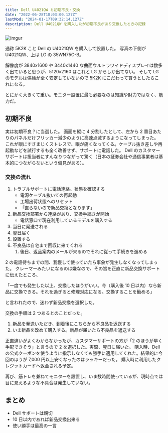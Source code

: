 ```yaml
---
title: Dell U4021QW と初期不良・交換
date: "2022-06-28T18:03:00.127Z"
lastMod: "2024-01-17T09:32:14.127Z"
description: Dell U4021QW を購入したが初期不良があり交換したときの記録
---
```


![Imgur](https://i.imgur.com/2wQtA3Zl.jpg)

通称 5K2K こと Dell の U4021QW を購入して設置した。
写真の下側が U4021QW、上は LG の 35WN75C-B。

解像度が 3840x1600 や 3440x1440 な曲面ウルトラワイドディスプレイは数多く出ていると思うが、5120x2160 はこれと LG からしか出てない。
そして LG のモデルは供給が全く安定していないので 5K2K にこだわって買うとしたらこれになる。

とにかく大きくて重い。モニター設置に最も必要なのは知識や財力ではなく、筋力だ。

## 初期不良

実は初期不良？に当選した。 画面を縦に 4 分割したとして、左から 2 番目あたりのパネルだけフリッカー減少のように高速点滅するようになってしまった。
これが眼にすさまじくストレスで、眼が痛くなってくる。ケーブル抜き差しや再起動などを試行するも全く改善せず、サポートに電話した。
Dell のカスタマーサポートは担当者にすんなりつながって驚く（日本の証券会社や通信事業者は基本的につながらないという偏見がある）。

### 交換の流れ

1. トラブルサポートに電話連絡。状態を確認する
   - 電源ケーブル抜いての再起動
   - 工場出荷状態へのリセット
   - 「直らないので新品交換となります」
2. 新品交換部署から連絡があり、交換手続きが開始
   - 電話窓口で現在利用しているモデルを購入する
3. 当日に発送される
4. 翌日届く
5. 設置する
6. 不良品は自宅まで回収に来てくれる
   1. 後日、返品案内のメールが来るのでそれに従って手続きを進める

2 の電話待ちまでの間、我慢して使っていたら事象が発生しなくなってしまった。
クレーマーみたいになるのは嫌なので、その旨を正直に新品交換サポートに伝えたところ、

「一度でも発生した以上、交換したほうがいい。今（購入後 10 日以内）なら新品に交換できる。それを過ぎると修理対応になる。交換することを勧める」

と言われたので、迷わず新品交換を選択した。

交換の手順は 2 つあるとのことだった。

1. 新品を発送いただき、到着後にこちらから不良品を返送する
2. いま新品を改めて購入する。新品が届いたら不良品を返送する

正直違いがよくわからなかったが、カスタマーサポートの方が「2 のほうが早く手配できそう」と言うので 2 を選択した。実際、翌日に届いた。
購入時、Dell の公式クーポンを使うように指示しなくても勝手に適用してくれた。結果的に今回のほうが 7,000 円以上安くなったのはラッキーだった。
購入時に利用したクレジットカードへ返金される予定。

再び、筋トレを兼ねてモニターを設置し、いま数時間使っているが、現時点では目に見えるような不具合は発生していない。

## まとめ

- Dell サポートは親切
- 10 日以内であれば新品交換出来る
- 使い勝手は最高の一言
